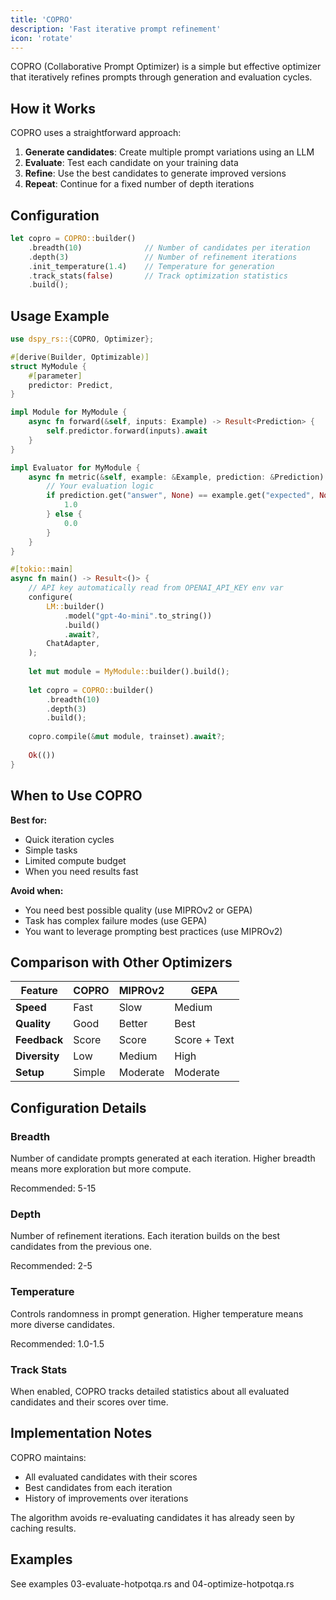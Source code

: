 ```yaml
---
title: 'COPRO'
description: 'Fast iterative prompt refinement'
icon: 'rotate'
---
```


COPRO (Collaborative Prompt Optimizer) is a simple but effective optimizer that iteratively refines prompts through generation and evaluation cycles.

## How it Works

COPRO uses a straightforward approach:

1. **Generate candidates**: Create multiple prompt variations using an LLM
2. **Evaluate**: Test each candidate on your training data
3. **Refine**: Use the best candidates to generate improved versions
4. **Repeat**: Continue for a fixed number of depth iterations

## Configuration

```rust
let copro = COPRO::builder()
    .breadth(10)              // Number of candidates per iteration
    .depth(3)                 // Number of refinement iterations
    .init_temperature(1.4)    // Temperature for generation
    .track_stats(false)       // Track optimization statistics
    .build();
```

## Usage Example

```rust
use dspy_rs::{COPRO, Optimizer};

#[derive(Builder, Optimizable)]
struct MyModule {
    #[parameter]
    predictor: Predict,
}

impl Module for MyModule {
    async fn forward(&self, inputs: Example) -> Result<Prediction> {
        self.predictor.forward(inputs).await
    }
}

impl Evaluator for MyModule {
    async fn metric(&self, example: &Example, prediction: &Prediction) -> f32 {
        // Your evaluation logic
        if prediction.get("answer", None) == example.get("expected", None) {
            1.0
        } else {
            0.0
        }
    }
}

#[tokio::main]
async fn main() -> Result<()> {
    // API key automatically read from OPENAI_API_KEY env var
    configure(
        LM::builder()
            .model("gpt-4o-mini".to_string())
            .build()
            .await?,
        ChatAdapter,
    );
    
    let mut module = MyModule::builder().build();
    
    let copro = COPRO::builder()
        .breadth(10)
        .depth(3)
        .build();
    
    copro.compile(&mut module, trainset).await?;
    
    Ok(())
}
```

## When to Use COPRO

**Best for:**
- Quick iteration cycles
- Simple tasks
- Limited compute budget
- When you need results fast

**Avoid when:**
- You need best possible quality (use MIPROv2 or GEPA)
- Task has complex failure modes (use GEPA)
- You want to leverage prompting best practices (use MIPROv2)

## Comparison with Other Optimizers

| Feature | COPRO | MIPROv2 | GEPA |
|---------|-------|---------|------|
| **Speed** | Fast | Slow | Medium |
| **Quality** | Good | Better | Best |
| **Feedback** | Score | Score | Score + Text |
| **Diversity** | Low | Medium | High |
| **Setup** | Simple | Moderate | Moderate |

## Configuration Details

### Breadth
Number of candidate prompts generated at each iteration. Higher breadth means more exploration but more compute.

Recommended: 5-15

### Depth
Number of refinement iterations. Each iteration builds on the best candidates from the previous one.

Recommended: 2-5

### Temperature
Controls randomness in prompt generation. Higher temperature means more diverse candidates.

Recommended: 1.0-1.5

### Track Stats
When enabled, COPRO tracks detailed statistics about all evaluated candidates and their scores over time.

## Implementation Notes

COPRO maintains:
- All evaluated candidates with their scores
- Best candidates from each iteration
- History of improvements over iterations

The algorithm avoids re-evaluating candidates it has already seen by caching results.

## Examples

<Card title="COPRO Examples" icon="code" href="https://github.com/krypticmouse/DSRs/tree/main/crates/dspy-rs/examples">
  See examples 03-evaluate-hotpotqa.rs and 04-optimize-hotpotqa.rs
</Card>
